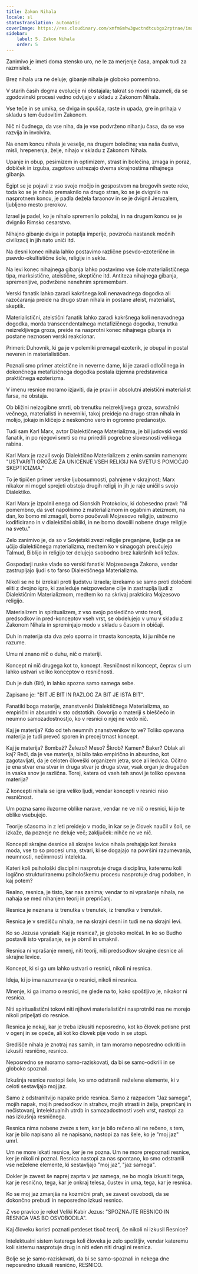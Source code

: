 ```yaml
---
title: Zakon Nihala
locale: sl
statusTranslation: automatic
coverImage: https://res.cloudinary.com/xmfm6mhw3gwctndtcubgx2rptnae/image/upload/v1741354419/small_cover_la_gran_rebelion_28716e29d2.webp
sidebar:
    label: 5. Zakon Nihala
    order: 5
---
```

Zanimivo je imeti doma stensko uro, ne le za merjenje časa, ampak tudi za razmislek.

Brez nihala ura ne deluje; gibanje nihala je globoko pomembno.

V starih časih dogma evolucije ni obstajala; takrat so modri razumeli, da se zgodovinski procesi vedno odvijajo v skladu z Zakonom Nihala.

Vse teče in se umika, se dviga in spušča, raste in upada, gre in prihaja v skladu s tem čudovitim Zakonom.

Nič ni čudnega, da vse niha, da je vse podvrženo nihanju časa, da se vse razvija in involvira.

Na enem koncu nihala je veselje, na drugem bolečina; vsa naša čustva, misli, hrepenenja, želje, nihajo v skladu z Zakonom Nihala.

Upanje in obup, pesimizem in optimizem, strast in bolečina, zmaga in poraz, dobiček in izguba, zagotovo ustrezajo dvema skrajnostima nihajnega gibanja.

Egipt se je pojavil z vso svojo močjo in gospostvom na bregovih svete reke, toda ko se je nihalo premaknilo na drugo stran, ko se je dvignilo na nasprotnem koncu, je padla dežela faraonov in se je dvignil Jeruzalem, ljubljeno mesto prerokov.

Izrael je padel, ko je nihalo spremenilo položaj, in na drugem koncu se je dvignilo Rimsko cesarstvo.

Nihajno gibanje dviga in potaplja imperije, povzroča nastanek močnih civilizacij in jih nato uniči itd.

Na desni konec nihala lahko postavimo različne psevdo-ezoterične in psevdo-okultistične šole, religije in sekte.

Na levi konec nihajnega gibanja lahko postavimo vse šole materialističnega tipa, marksistične, ateistične, skeptične itd. Antiteza nihajnega gibanja, spremenljive, podvržene nenehnim spremembam.

Verski fanatik lahko zaradi kakršnega koli nenavadnega dogodka ali razočaranja preide na drugo stran nihala in postane ateist, materialist, skeptik.

Materialistični, ateistični fanatik lahko zaradi kakršnega koli nenavadnega dogodka, morda transcendentalnega metafizičnega dogodka, trenutka neizrekljivega groza, preide na nasprotni konec nihajnega gibanja in postane neznosen verski reakcionar.

Primeri: Duhovnik, ki ga je v polemiki premagal ezoterik, je obupal in postal neveren in materialističen.

Poznali smo primer ateistične in neverne dame, ki je zaradi odločilnega in dokončnega metafizičnega dogodka postala izjemna predstavnica praktičnega ezoterizma.

V imenu resnice moramo izjaviti, da je pravi in absolutni ateistični materialist farsa, ne obstaja.

Ob bližini neizogibne smrti, ob trenutku neizrekljivega groza, sovražniki večnega, materialisti in neverniki, takoj preidejo na drugo stran nihala in molijo, jokajo in kličejo z neskončno vero in ogromno predanostjo.

Tudi sam Karl Marx, avtor Dialektičnega Materializma, je bil judovski verski fanatik, in po njegovi smrti so mu priredili pogrebne slovesnosti velikega rabina.

Karl Marx je razvil svojo Dialektično Materializem z enim samim namenom: "USTVARITI OROŽJE ZA UNICENJE VSEH RELIGIJ NA SVETU S POMOČJO SKEPTICIZMA."

To je tipičen primer verske ljubosumnosti, pahnjene v skrajnost; Marx nikakor ni mogel sprejeti obstoja drugih religij in jih je raje uničil s svojo Dialektiko.

Karl Marx je izpolnil enega od Sionskih Protokolov, ki dobesedno pravi: "Ni pomembno, da svet napolnimo z materializmom in ogabnim ateizmom, na dan, ko bomo mi zmagali, bomo poučevali Mojzesovo religijo, ustrezno kodificirano in v dialektični obliki, in ne bomo dovolili nobene druge religije na svetu."

Zelo zanimivo je, da so v Sovjetski zvezi religije preganjane, ljudje pa se učijo dialektičnega materializma, medtem ko v sinagogah preučujejo Talmud, Biblijo in religijo ter delujejo svobodno brez kakršnih koli težav.

Gospodarji ruske vlade so verski fanatiki Mojzesovega Zakona, vendar zastrupljajo ljudi s to farso Dialektičnega Materializma.

Nikoli se ne bi izrekali proti ljudstvu Izraela; izrekamo se samo proti določeni eliti z dvojno igro, ki zasleduje neizpovedane cilje in zastruplja ljudi z Dialektičnim Materializmom, medtem ko na skrivaj prakticira Mojzesovo religijo.

Materializem in spiritualizem, z vso svojo posledično vrsto teorij, predsodkov in pred-konceptov vseh vrst, se obdelujejo v umu v skladu z Zakonom Nihala in spreminjajo modo v skladu s časom in običaji.

Duh in materija sta dva zelo sporna in trnasta koncepta, ki ju nihče ne razume.

Umu ni znano nič o duhu, nič o materiji.

Koncept ni nič drugega kot to, koncept. Resničnost ni koncept, čeprav si um lahko ustvari veliko konceptov o resničnosti.

Duh je duh (Bit), in lahko spozna samo samega sebe.

Zapisano je: "BIT JE BIT IN RAZLOG ZA BIT JE ISTA BIT".

Fanatiki boga materije, znanstveniki Dialektičnega Materializma, so empirični in absurdni v sto odstotkih. Govorijo o materiji s bleščečo in neumno samozadostnostjo, ko v resnici o njej ne vedo nič.

Kaj je materija? Kdo od teh neumnih znanstvenikov to ve? Toliko opevana materija je tudi preveč sporen in precej trnast koncept.

Kaj je materija? Bombaž? Železo? Meso? Škrob? Kamen? Baker? Oblak ali kaj? Reči, da je vse materija, bi bilo tako empirično in absurdno, kot zagotavljati, da je celoten človeški organizem jetra, srce ali ledvica. Očitno je ena stvar ena stvar in druga stvar je druga stvar, vsak organ je drugačen in vsaka snov je različna. Torej, katera od vseh teh snovi je toliko opevana materija?

Z koncepti nihala se igra veliko ljudi, vendar koncepti v resnici niso resničnost.

Um pozna samo iluzorne oblike narave, vendar ne ve nič o resnici, ki jo te oblike vsebujejo.

Teorije sčasoma in z leti preidejo v modo, in kar se je človek naučil v šoli, se izkaže, da pozneje ne deluje več; zaključek: nihče ne ve nič.

Koncepti skrajne desnice ali skrajne levice nihala prehajajo kot ženska moda, vse to so procesi uma, stvari, ki se dogajajo na površini razumevanja, neumnosti, nečimrnosti intelekta.

Kateri koli psihološki disciplini nasprotuje druga disciplina, kateremu koli logično strukturiranemu psihološkemu procesu nasprotuje drug podoben, in kaj potem?

Realno, resnica, je tisto, kar nas zanima; vendar to ni vprašanje nihala, ne nahaja se med nihanjem teorij in prepričanj.

Resnica je neznana iz trenutka v trenutek, iz trenutka v trenutek.

Resnica je v središču nihala, ne na skrajni desni in tudi ne na skrajni levi.

Ko so Jezusa vprašali: Kaj je resnica?, je globoko molčal. In ko so Budho postavili isto vprašanje, se je obrnil in umaknil.

Resnica ni vprašanje mnenj, niti teorij, niti predsodkov skrajne desnice ali skrajne levice.

Koncept, ki si ga um lahko ustvari o resnici, nikoli ni resnica.

Ideja, ki jo ima razumevanje o resnici, nikoli ni resnica.

Mnenje, ki ga imamo o resnici, ne glede na to, kako spoštljivo je, nikakor ni resnica.

Niti spiritualistični tokovi niti njihovi materialistični nasprotniki nas ne morejo nikoli pripeljati do resnice.

Resnica je nekaj, kar je treba izkusiti neposredno, kot ko človek potisne prst v ogenj in se opeče, ali kot ko človek pije vodo in se utopi.

Središče nihala je znotraj nas samih, in tam moramo neposredno odkriti in izkusiti resnično, resnico.

Neposredno se moramo samo-raziskovati, da bi se samo-odkrili in se globoko spoznali.

Izkušnja resnice nastopi šele, ko smo odstranili neželene elemente, ki v celoti sestavljajo moj jaz.

Samo z odstranitvijo napake pride resnica. Samo z razpadom "Jaz samega", mojih napak, mojih predsodkov in strahov, mojih strasti in želja, prepričanj in nečistovanj, intelektualnih utrdb in samozadostnosti vseh vrst, nastopi za nas izkušnja resničnega.

Resnica nima nobene zveze s tem, kar je bilo rečeno ali ne rečeno, s tem, kar je bilo napisano ali ne napisano, nastopi za nas šele, ko je "moj jaz" umrl.

Um ne more iskati resnice, ker je ne pozna. Um ne more prepoznati resnice, ker je nikoli ni poznal. Resnica nastopi za nas spontano, ko smo odstranili vse neželene elemente, ki sestavljajo "moj jaz", "jaz samega".

Dokler je zavest še naprej zaprta v jaz samega, ne bo mogla izkusiti tega, kar je resnično, tega, kar je onkraj telesa, čustev in uma, tega, kar je resnica.

Ko se moj jaz zmanjša na kozmični prah, se zavest osvobodi, da se dokončno prebudi in neposredno izkusi resnico.

Z vso pravico je rekel Veliki Kabir Jezus: "SPOZNAJTE RESNICO IN RESNICA VAS BO OSVOBODILA".

Kaj človeku koristi poznati petdeset tisoč teorij, če nikoli ni izkusil Resnice?

Intelektualni sistem katerega koli človeka je zelo spoštljiv, vendar kateremu koli sistemu nasprotuje drug in niti eden niti drugi ni resnica.

Bolje se je samo-raziskovati, da bi se samo-spoznali in nekega dne neposredno izkusili resnično, RESNICO.

